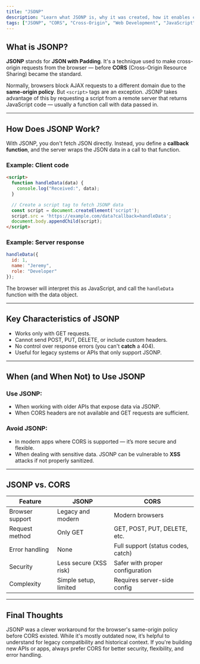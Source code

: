 ```yaml
---
title: "JSONP"
description: "Learn what JSONP is, why it was created, how it enables cross-domain requests, and how to implement it with real code examples."
tags: ["JSONP", "CORS", "Cross-Origin", "Web Development", "JavaScript"]
---
```


## What is JSONP?

**JSONP** stands for **JSON with Padding**. It's a technique used to make cross-origin requests from the browser — before **CORS** (Cross-Origin Resource Sharing) became the standard.

Normally, browsers block AJAX requests to a different domain due to the **same-origin policy**. But `<script>` tags are an exception. JSONP takes advantage of this by requesting a script from a remote server that returns JavaScript code — usually a function call with data passed in.

---

## How Does JSONP Work?

With JSONP, you don't fetch JSON directly. Instead, you define a **callback function**, and the server wraps the JSON data in a call to that function.

### Example: Client code

```html
<script>
  function handleData(data) {
    console.log("Received:", data);
  }

  // Create a script tag to fetch JSONP data
  const script = document.createElement('script');
  script.src = 'https://example.com/data?callback=handleData';
  document.body.appendChild(script);
</script>
```

### Example: Server response

```js
handleData({
  id: 1,
  name: "Jeremy",
  role: "Developer"
});
```

The browser will interpret this as JavaScript, and call the `handleData` function with the data object.

---

## Key Characteristics of JSONP

- Works only with GET requests.
- Cannot send POST, PUT, DELETE, or include custom headers.
- No control over response errors (you can't **catch** a 404).
- Useful for legacy systems or APIs that only support JSONP.

---

## When (and When Not) to Use JSONP

### Use JSONP:
- When working with older APIs that expose data via JSONP.
- When CORS headers are not available and GET requests are sufficient.

### Avoid JSONP:
- In modern apps where CORS is supported — it’s more secure and flexible.
- When dealing with sensitive data. JSONP can be vulnerable to **XSS** attacks if not properly sanitized.

---

## JSONP vs. CORS

| Feature              | JSONP                        | CORS                                |
|----------------------|------------------------------|--------------------------------------|
| Browser support      | Legacy and modern            | Modern browsers                      |
| Request method       | Only GET                     | GET, POST, PUT, DELETE, etc.         |
| Error handling       | None                         | Full support (status codes, catch)   |
| Security             | Less secure (XSS risk)       | Safer with proper configuration      |
| Complexity           | Simple setup, limited        | Requires server-side config          |

---

## Final Thoughts

JSONP was a clever workaround for the browser's same-origin policy before CORS existed. While it's mostly outdated now, it’s helpful to understand for legacy compatibility and historical context. If you're building new APIs or apps, always prefer CORS for better security, flexibility, and error handling.

